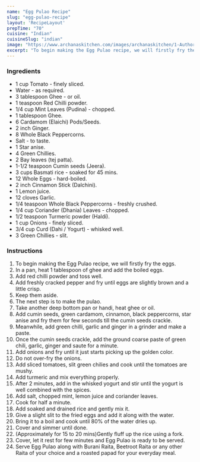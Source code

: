 ---
name: "Egg Pulao Recipe"
slug: "egg-pulao-recipe"
layout: 'RecipeLayout'
prepTime: "70"
cuisine: "Indian"
cuisineSlug: "indian"
image: "https://www.archanaskitchen.com/images/archanaskitchen/1-Author/Farrukh_Aziz_Ansari/Egg_Pulao.jpg"
excerpt: "To begin making the Egg Pulao recipe, we will firstly fry the eggs"
---

### Ingredients

- 1 cup Tomato - finely sliced.
- Water - as required.
- 3 tablespoon Ghee - or oil.
- 1 teaspoon Red Chilli powder.
- 1/4 cup Mint Leaves (Pudina) - chopped.
- 1 tablespoon Ghee.
- 6 Cardamom (Elaichi) Pods/Seeds.
- 2 inch Ginger.
- 8 Whole Black Peppercorns.
- Salt - to taste.
- 1 Star anise.
- 4 Green Chillies.
- 2 Bay leaves (tej patta).
- 1-1/2 teaspoon Cumin seeds (Jeera).
- 3 cups Basmati rice - soaked for 45 mins.
- 12 Whole Eggs - hard-boiled.
- 2 inch Cinnamon Stick (Dalchini).
- 1 Lemon juice.
- 12 cloves Garlic.
- 1/4 teaspoon Whole Black Peppercorns - freshly crushed.
- 1/4 cup Coriander (Dhania) Leaves - chopped.
- 1/2 teaspoon Turmeric powder (Haldi).
- 1 cup Onions - finely sliced.
- 3/4 cup Curd (Dahi / Yogurt) - whisked well.
- 3 Green Chillies - slit.

### Instructions

1. To begin making the Egg Pulao recipe, we will firstly fry the eggs.
1. In a pan, heat 1 tablespoon of ghee and add the boiled eggs.
1. Add red chilli powder and toss well.
1. Add freshly cracked pepper and fry until eggs are slightly brown and a little crisp.
1. Keep them aside.
1. The next step is to make the pulao.
1. Take another deep bottom pan or handi, heat ghee or oil.
1. Add cumin seeds, green cardamom, cinnamon, black peppercorns, star anise and fry them for few seconds till the cumin seeds crackle.
1. Meanwhile, add green chilli, garlic and ginger in a grinder and make a paste.
1. Once the cumin seeds crackle, add the ground coarse paste of green chili, garlic, ginger and saute for a minute.
1. Add onions and fry until it just starts picking up the golden color.
1. Do not over-fry the onions.
1. Add sliced tomatoes, slit green chilies and cook until the tomatoes are mushy.
1. Add turmeric and mix everything properly.
1. After 2 minutes, add in the whisked yogurt and stir until the yogurt is well combined with the spices.
1. Add salt, chopped mint, lemon juice and coriander leaves.
1. Cook for half a minute.
1. Add soaked and drained rice and gently mix it.
1. Give a slight slit to the fried eggs and add it along with the water.
1. Bring it to a boil and cook until 80% of the water dries up.
1. Cover and simmer until done.
1. (Approximately for 15 to 20 mins)Gently fluff up the rice using a fork.
1. Cover, let it rest for few minutes and Egg Pulao is ready to be served.
1. Serve Egg Pulao along with Burani Raita, Beetroot Raita or any other Raita of your choice and a roasted papad for your everyday meal.
